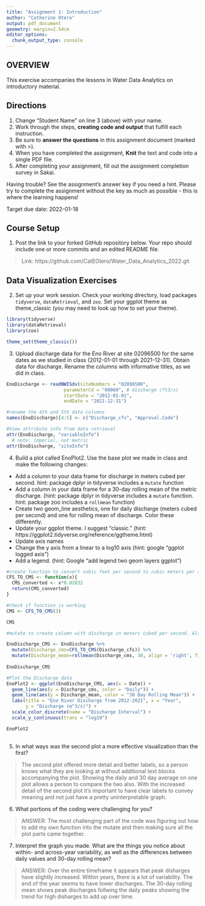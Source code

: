 ```yaml
---
title: "Assignment 1: Introduction"
author: "Catherine Otero"
output: pdf_document
geometry: margin=2.54cm
editor_options: 
  chunk_output_type: console
---
```


## OVERVIEW

This exercise accompanies the lessons in Water Data Analytics on introductory material. 

## Directions
1. Change "Student Name" on line 3 (above) with your name.
3. Work through the steps, **creating code and output** that fulfill each instruction.
4. Be sure to **answer the questions** in this assignment document (marked with >).
6. When you have completed the assignment, **Knit** the text and code into a single PDF file.
8. After completing your assignment, fill out the assignment completion survey in Sakai. 

Having trouble? See the assignment's answer key if you need a hint. Please try to complete the assignment without the key as much as possible - this is where the learning happens!

Target due date: 2022-01-18

## Course Setup

1. Post the link to your forked GitHub repository below. Your repo should include one or more commits and an edited README file.  

>  Link: https://github.com/CatEOtero/Water_Data_Analytics_2022.git

## Data Visualization Exercises

2. Set up your work session. Check your working directory, load packages `tidyverse`,  `dataRetrieval`, and `zoo`. Set your ggplot theme as theme_classic (you may need to look up how to set your theme).

```r
library(tidyverse)
library(dataRetrieval)
library(zoo)

theme_set(theme_classic())
```

3. Upload discharge data for the Eno River at site 02096500 for the same dates as we studied in class (2012-01-01 through 2021-12-31). Obtain data for discharge. Rename the columns with informative titles, as we did in class. 

```r
EnoDischarge <- readNWISdv(siteNumbers = "02096500",
                     parameterCd = "00060", # discharge (ft3/s)
                     startDate = "2012-01-01",
                     endDate = "2021-12-31")

#rename the 4th and 5th data columns
names(EnoDischarge)[4:5] <- c("Discharge_cfs", "Approval.Code")

#View attribute info from data retrieval 
attr(EnoDischarge, "variableInfo")
  # note: imperial, not metric
attr(EnoDischarge, "siteInfo")

```


4. Build a plot called EnoPlot2. Use the base plot we made in class and make the following changes: 

* Add a column to your data frame for discharge in meters cubed per second. hint: package dplyr in tidyverse includes a `mutate` function
* Add a column in your data frame for a 30-day rolling mean of the metric discharge. (hint: package dplyr in tidyverse includes a `mutate` function. hint: package zoo includes a `rollmean` function)
* Create two geom_line aesthetics, one for daily discharge (meters cubed per second) and one for rolling mean of discharge. Color these differently.
* Update your ggplot theme. I suggest "classic." (hint: https://ggplot2.tidyverse.org/reference/ggtheme.html)
* Update axis names 
* Change the y axis from a linear to a log10 axis (hint: google "ggplot logged axis")
* Add a legend. (hint: Google "add legend two geom layers ggplot")

```r
#create function to convert cubic feet per second to cubic meters per second
CFS_TO_CMS <- function(x){
  CMS_converted <- x*0.02832
  return(CMS_converted)
}

#check if function is working
CMS <- CFS_TO_CMS(3)

CMS

#mutate to create column with discharge in meters cubed per second. Also mutate with rollmean function to get a 30-day rolling mean of the metric discharge

EnoDischarge_CMS <- EnoDischarge %>%
  mutate(Discharge_cms=CFS_TO_CMS(Discharge_cfs)) %>% 
  mutate(Discharge_mean=rollmean(Discharge_cms, 30, align = 'right', fill=NA))
  
EnoDischarge_CMS

```

```r

#Plot the Discharge data
EnoPlot2 <- ggplot(EnoDischarge_CMS, aes(x = Date)) +
  geom_line(aes(y = Discharge_cms, color = "Daily")) +
  geom_line(aes(y = Discharge_mean, color = "30 Day Rolling Mean")) +
  labs(title = "Eno River Discharge from 2012-2021", x = "Year", 
       y = "Discharge (m^3/s)") +
  scale_color_discrete(name = "Discharge Interval") +
  scale_y_continuous(trans = "log10")

EnoPlot2
  
```

5. In what ways was the second plot a more effective visualization than the first? 

> The second plot offered more detail and better labels, so a person knows what they are looking at without additional text blocks accompanying the plot. Showing the daily and 30 day average on one plot allows a person to compare the two also. With the increased detail of the second plot it's important to have clear labels to convey meaning and not just have a pretty uninterpretable graph.

6. What portions of the coding were challenging for you?

> ANSWER: The most challenging part of the code was figuring out how to add my own function into the mutate and then making sure all the plot parts came together.

7. Interpret the graph you made. What are the things you notice about within- and across-year variability, as well as the differences between daily values and 30-day rolling mean?

> ANSWER: Over the entire timeframe it appears that peak disharges have slightly increased. Within years, there is a lot of variability. The end of the year seems to have lower discharges. The 30-day rolling mean shows peak discharges follwing the daily peaks showing the trend for high disharges to add up over time.

